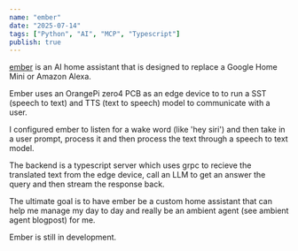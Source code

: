 ```yaml
---
name: "ember"
date: "2025-07-14"
tags: ["Python", "AI", "MCP", "Typescript"]
publish: true
---
```


[ember](https://github.com/evisdrenova/ember) is an AI home assistant that is designed to replace a Google Home Mini or Amazon Alexa.

Ember uses an OrangePi zero4 PCB as an edge device to to run a SST (speech to text) and TTS (text to speech) model to communicate with a user.

I configured ember to listen for a wake word (like 'hey siri') and then take in a user prompt, process it and then process the text through a speech to text model.

The backend is a typescript server which uses grpc to recieve the translated text from the edge device, call an LLM to get an answer the query and then stream the response back.

The ultimate goal is to have ember be a custom home assistant that can help me manage my day to day and really be an ambient agent (see ambient agent blogpost) for me.

Ember is still in development.
